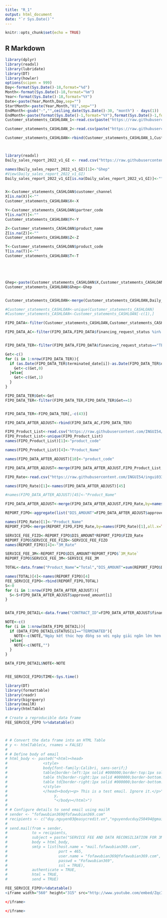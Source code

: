 ```yaml
---
title: "R_1"
output: html_document
date: "`r Sys.Date()`"
---
```


```r
knitr::opts_chunk$set(echo = TRUE)
```

## R Markdown


```r
library(dplyr)
library(readxl)
library(lubridate)
library(DT)
library(howler)
options(scipen = 999)
Day<-format(Sys.Date()-18,format="%d")
Month<-format(Sys.Date()-18,format="%m")
Year<-format(Sys.Date()-18,format="%Y")
Date<-paste(Year,Month,Day,sep="")
StartMonth<-paste(Year,Month,"01",sep="")
EndMonth<-gsub("-","",ceiling_date(Sys.Date()-30, "month") - days(1))
EndMonth<-paste(format(Sys.Date()-1,format="%Y"),format(Sys.Date()-1,format="%m"),format(Sys.Date()-1,format="%d"),sep="")
Customer_statements_CASHLOAN_1<-read.csv(paste("https://raw.githubusercontent.com/INGUI54/ingui0336425454/main/",EndMonth,"/Customer_statements_CASHLOAN_1_",EndMonth,".csv",sep=""))

Customer_statements_CASHLOAN_2<-read.csv(paste("https://raw.githubusercontent.com/INGUI54/ingui0336425454/main/",EndMonth,"/Customer_statements_CASHLOAN_2_",EndMonth,".csv",sep=""))

Customer_statements_CASHLOAN<-rbind(Customer_statements_CASHLOAN_1,Customer_statements_CASHLOAN_2)



library(readxl)
Daily_sales_report_2022_v1_GI <- read.csv("https://raw.githubusercontent.com/INGUI54/ingui0336425454/main/Reconsile_Sample/Daily%20sales%20report%202022%20v1_GI.csv")

names(Daily_sales_report_2022_v1_GI)[1]<-"Ghep"
#View(Daily_sales_report_2022_v1_GI)
Daily_sales_report_2022_v1_GI[is.na(Daily_sales_report_2022_v1_GI)]<-""


X<-Customer_statements_CASHLOAN$customer_channel
X[is.na(X)]<-""
Customer_statements_CASHLOAN$X<-X

Y<-Customer_statements_CASHLOAN$partner_code
Y[is.na(Y)]<-""
Customer_statements_CASHLOAN$Y<-Y

Z<-Customer_statements_CASHLOAN$product_name
Z[is.na(Z)]<-""
Customer_statements_CASHLOAN$Z<-Z

T<-Customer_statements_CASHLOAN$product_code
T[is.na(T)]<-""
Customer_statements_CASHLOAN$T<-T





Ghep<-paste(Customer_statements_CASHLOAN$X,Customer_statements_CASHLOAN$Y,Customer_statements_CASHLOAN$Z,Customer_statements_CASHLOAN$T,sep="")
Customer_statements_CASHLOAN$Ghep<-Ghep


Customer_statements_CASHLOAN<-merge(Customer_statements_CASHLOAN,Daily_sales_report_2022_v1_GI,by="Ghep",all.x=TRUE)

#Customer_statements_CASHLOAN<-unique(Customer_statements_CASHLOAN)
#Customer_statements_CASHLOAN<-Customer_statements_CASHLOAN[-c(1),]

FIPO_DATA<-filter(Customer_statements_CASHLOAN,Customer_statements_CASHLOAN$Product=="FIPO" & grepl(paste(Year,Month,sep="-"),Customer_statements_CASHLOAN$disb_month))

FIPO_DATA_AC<-filter(FIPO_DATA,FIPO_DATA$financing_request_status %in% c("ACTIVATED","TERMINATION IN PROGRESS"))


FIPO_DATA_TER<-filter(FIPO_DATA,FIPO_DATA$financing_request_status=="TERMINATED")

Get<-c()
for (i in 1:nrow(FIPO_DATA_TER)){
  if (as.Date(FIPO_DATA_TER$terminated_date[i])-as.Date(FIPO_DATA_TER$disb_date[i])+1<=5){
    Get<-c(Get,0)
  }else{
    Get<-c(Get,1)
  }
}

FIPO_DATA_TER$Get<-Get
FIPO_DATA_TER<-filter(FIPO_DATA_TER,FIPO_DATA_TER$Get==1)


FIPO_DATA_TER<-FIPO_DATA_TER[,-c(43)]

FIPO_DATA_AFTER_ADJUST<-rbind(FIPO_DATA_AC,FIPO_DATA_TER)

FIPO_Product_List<-read.csv("https://raw.githubusercontent.com/INGUI54/ingui0336425454/main/Reconsile_Sample/FIPO_Product_List.csv")
FIPO_Product_List<-unique(FIPO_Product_List)
names(FIPO_Product_List)[1]<-"product_code"

names(FIPO_Product_List)[4]<-"Product_Name"

names(FIPO_DATA_AFTER_ADJUST)[10]<-"product_code"

FIPO_DATA_AFTER_ADJUST<-merge(FIPO_DATA_AFTER_ADJUST,FIPO_Product_List,by="product_code",all.x=TRUE)

FIPO_Rate<-read.csv("https://raw.githubusercontent.com/INGUI54/ingui0336425454/main/Reconsile_Sample/FIPO_Rate.csv")

names(FIPO_Rate)[1]<-names(FIPO_DATA_AFTER_ADJUST)[45]

#names(FIPO_DATA_AFTER_ADJUST)[45]<-"Product_Name"

FIPO_DATA_AFTER_ADJUST<-merge(FIPO_DATA_AFTER_ADJUST,FIPO_Rate,by=names(FIPO_DATA_AFTER_ADJUST)[45],all.x=TRUE)

REPORT_FIPO<-aggregate(list("DIS_AMOUNT"=FIPO_DATA_AFTER_ADJUST$approved_amount),list("Product_Name"=FIPO_DATA_AFTER_ADJUST$Real_life_name),sum)

names(FIPO_Rate)[1]<-"Product_Name"
REPORT_FIPO<-merge(REPORT_FIPO,FIPO_Rate,by=names(FIPO_Rate)[1],all.x=TRUE)

SERVICE_FEE_FIZO<-REPORT_FIPO$DIS_AMOUNT*REPORT_FIPO$FIZO_Rate
REPORT_FIPO$SERVICE_FEE_FIZO<-SERVICE_FEE_FIZO
names(REPORT_FIPO)[4]<-"3M_Rate"

SERVICE_FEE_3M<-REPORT_FIPO$DIS_AMOUNT*REPORT_FIPO$`3M_Rate`
REPORT_FIPO$SERVICE_FEE_3M<-SERVICE_FEE_3M

TOTAL<-data.frame("Product_Name"="Total","DIS_AMOUNT"=sum(REPORT_FIPO$DIS_AMOUNT),"FIZO_Rate"="","3M_Rate"="","SERVICE_FEE_FIZO"=sum(REPORT_FIPO$SERVICE_FEE_FIZO),"SERVICE_FEE_3M"=sum(REPORT_FIPO$SERVICE_FEE_3M))

names(TOTAL)[4]<-names(REPORT_FIPO)[4]
FEE_SERVICE_FIPO<-rbind(REPORT_FIPO,TOTAL)
S<-0
for (i in 1:nrow(FIPO_DATA_AFTER_ADJUST)){
  S<-S+FIPO_DATA_AFTER_ADJUST$approved_amount[i]
}


DATA_FIPO_DETAIL<-data.frame("CONTRACT_ID"=FIPO_DATA_AFTER_ADJUST$financing_request,"CUSTOMER_NAME"=FIPO_DATA_AFTER_ADJUST$customer_name,"DIS_AMOUNT"=FIPO_DATA_AFTER_ADJUST$approved_amount,"DIS_DATE"=FIPO_DATA_AFTER_ADJUST$disb_date,"STATUS"=FIPO_DATA_AFTER_ADJUST$financing_request_status,"PRODUCT"=FIPO_DATA_AFTER_ADJUST$Real_life_name)

NOTE<-c()
for (i in 1:nrow(DATA_FIPO_DETAIL)){
  if (DATA_FIPO_DETAIL$STATUS[i]=="TERMINATED"){
    NOTE<-c(NOTE,"Ngày kết thúc hợp đồng so với ngày giải ngân lớn hơn 5 ngày")
  }else{
    NOTE<-c(NOTE,"")
  }
}

DATA_FIPO_DETAIL$NOTE<-NOTE


FEE_SERVICE_FIPO$TIME<-Sys.time()

```



```r
library(DT)
library(formattable)
library(readr)
library(bigrquery)
library(mailR)
library(htmlTable)

# Create a reproducible data frame
FEE_SERVICE_FIPO %>%datatable()



# # Convert the data frame into an HTML Table
# y <- htmlTable(x, rnames = FALSE)
# 
# # Define body of email
# html_body <- paste0("<html><head>
#                <style>
#                body{font-family:Calibri, sans-serif;}
#                table{border-left:1px solid #000000;border-top:1px solid #000000;}
#                table th{border-right:1px solid #000000;border-bottom:1px solid #000000;font-size:13px; font-weight:bold; margin: 0px; padding-left: 5px; padding-right: 5px; margin: 0px;}
#                table td{border-right:1px solid #000000;border-bottom:1px solid #000000;font-size:13px; font-weight:normal; margin: 0px; padding-left: 5px; padding-right: 5px; margin: 0px;}
#                </style>
#                </head><body><p> This is a test email. Ignore it.</p>",
#                     y, 
#                     "</body></html>")
# 
# # Configure details to send email using mailR
# sender <- "fofawubian369@fofawubian369.com"
# recipients <- c("duy.nguyen03@easycredit.vn","nguyenducduy250494@gmail.com")
# 
# send.mail(from = sender,
#           to = recipients,
#           subject = paste("SERVICE FEE AND DATA RECONSILIATION FOR 3M FROM"," ",StartMonth," ","TO"," ",EndMonth,sep=""),
#           body = html_body,
#           smtp = list(host.name = "mail.fofawubian369.com",
#                       port = 465, 
#                       user.name = "fofawubian369@fofawubian369.com",            
#                       passwd = "Fofawubian369",
#                       ssl = TRUE),
#           authenticate = TRUE,
#           html = TRUE,
#           send = TRUE)
```

```r
FEE_SERVICE_FIPO%>%datatable()
<iframe width="560" height="315" src="http://www.youtube.com/embed/ZqcIFvzq-j4?rel=0" frameborder="0" allowfullscreen>

</iframe>

</iframe>
```
